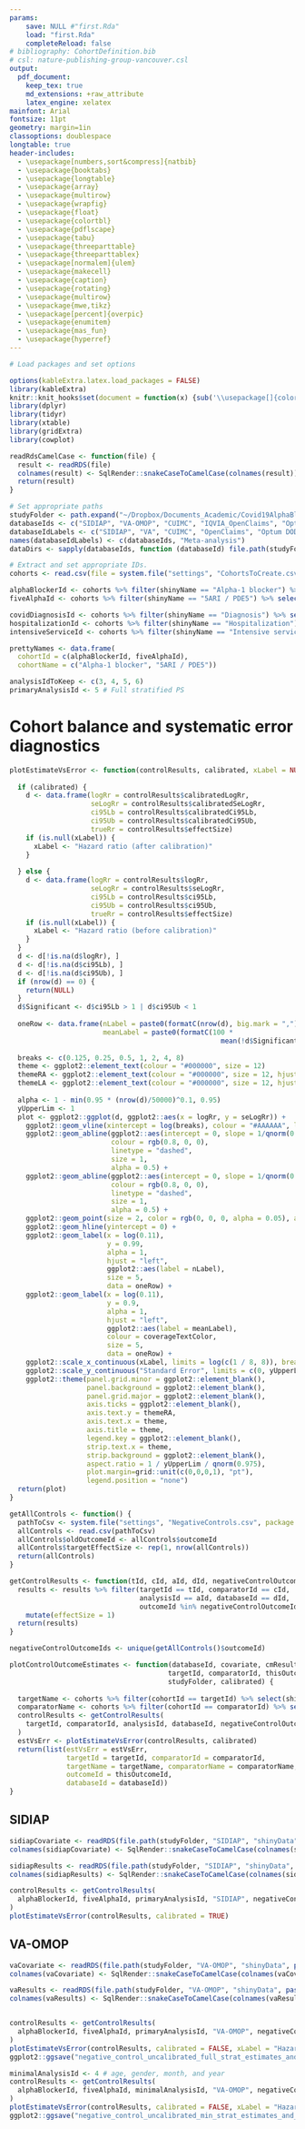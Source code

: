 ```yaml
---
params:
    save: NULL #"first.Rda"
    load: "first.Rda"
    completeReload: false
# bibliography: CohortDefinition.bib
# csl: nature-publishing-group-vancouver.csl
output:
  pdf_document:
    keep_tex: true
    md_extensions: +raw_attribute
    latex_engine: xelatex
mainfont: Arial    
fontsize: 11pt
geometry: margin=1in
classoptions: doublespace
longtable: true
header-includes:
  - \usepackage[numbers,sort&compress]{natbib}
  - \usepackage{booktabs}
  - \usepackage{longtable}
  - \usepackage{array}
  - \usepackage{multirow}
  - \usepackage{wrapfig}
  - \usepackage{float}
  - \usepackage{colortbl}
  - \usepackage{pdflscape}
  - \usepackage{tabu}
  - \usepackage{threeparttable}
  - \usepackage{threeparttablex}
  - \usepackage[normalem]{ulem}
  - \usepackage{makecell}
  - \usepackage{caption}
  - \usepackage{rotating}
  - \usepackage{multirow}
  - \usepackage{mwe,tikz}
  - \usepackage[percent]{overpic}
  - \usepackage{enumitem}
  - \usepackage{mas_fun}
  - \usepackage{hyperref}
---
```



```r
# Load packages and set options

options(kableExtra.latex.load_packages = FALSE)
library(kableExtra)
knitr::knit_hooks$set(document = function(x) {sub('\\usepackage[]{color}', '\\usepackage[table]{xcolor}', x, fixed = TRUE)})
library(dplyr)
library(tidyr)
library(xtable)
library(gridExtra)
library(cowplot)

readRdsCamelCase <- function(file) {
  result <- readRDS(file)
  colnames(result) <- SqlRender::snakeCaseToCamelCase(colnames(result))
  return(result)
}
```

```r
# Set appropriate paths
studyFolder <- path.expand("~/Dropbox/Documents_Academic/Covid19AlphaBlocker")
databaseIds <- c("SIDIAP", "VA-OMOP", "CUIMC", "IQVIA_OpenClaims", "Optum_DOD", "Optum_EHR_COVID")
databaseIdLabels <- c("SIDIAP", "VA", "CUIMC", "OpenClaims", "Optum DOD", "Optum EHR", "Meta-analysis")
names(databaseIdLabels) <- c(databaseIds, "Meta-analysis")
dataDirs <- sapply(databaseIds, function (databaseId) file.path(studyFolder, databaseId))
```

```r
# Extract and set appropriate IDs.
cohorts <- read.csv(file = system.file("settings", "CohortsToCreate.csv", package = "Covid19SusceptibilityAlphaBlockers")) %>% select(cohortId, shinyName)

alphaBlockerId <- cohorts %>% filter(shinyName == "Alpha-1 blocker") %>% select(cohortId) %>% pull()
fiveAlphaId <- cohorts %>% filter(shinyName == "5ARI / PDE5") %>% select(cohortId) %>% pull()

covidDiagnosisId <- cohorts %>% filter(shinyName == "Diagnosis") %>% select(cohortId) %>% pull()
hospitalizationId <- cohorts %>% filter(shinyName == "Hospitalization") %>% select(cohortId) %>% pull()
intensiveServiceId <- cohorts %>% filter(shinyName == "Intensive services") %>% select(cohortId) %>% pull()

prettyNames <- data.frame(
  cohortId = c(alphaBlockerId, fiveAlphaId),
  cohortName = c("Alpha-1 blocker", "5ARI / PDE5"))

analysisIdToKeep <- c(3, 4, 5, 6)
primaryAnalysisId <- 5 # Full stratified PS
```



# Cohort balance and systematic error diagnostics

```r
plotEstimateVsError <- function(controlResults, calibrated, xLabel = NULL, coverageTextColor = "black") {
  
  if (calibrated) {
    d <- data.frame(logRr = controlResults$calibratedLogRr,
                    seLogRr = controlResults$calibratedSeLogRr,
                    ci95Lb = controlResults$calibratedCi95Lb,
                    ci95Ub = controlResults$calibratedCi95Ub,
                    trueRr = controlResults$effectSize)
    if (is.null(xLabel)) {
      xLabel <- "Hazard ratio (after calibration)"
    }
    
  } else {
    d <- data.frame(logRr = controlResults$logRr,
                    seLogRr = controlResults$seLogRr,
                    ci95Lb = controlResults$ci95Lb,
                    ci95Ub = controlResults$ci95Ub,
                    trueRr = controlResults$effectSize)
    if (is.null(xLabel)) {
      xLabel <- "Hazard ratio (before calibration)"
    }
  }
  d <- d[!is.na(d$logRr), ]
  d <- d[!is.na(d$ci95Lb), ]
  d <- d[!is.na(d$ci95Ub), ]
  if (nrow(d) == 0) {
    return(NULL)
  }
  d$Significant <- d$ci95Lb > 1 | d$ci95Ub < 1
  
  oneRow <- data.frame(nLabel = paste0(formatC(nrow(d), big.mark = ","), " estimates"),
                       meanLabel = paste0(formatC(100 *
                                                    mean(!d$Significant, na.rm = TRUE), digits = 1, format = "f"), "% of CIs includes 1"))
  
  breaks <- c(0.125, 0.25, 0.5, 1, 2, 4, 8)
  theme <- ggplot2::element_text(colour = "#000000", size = 12)
  themeRA <- ggplot2::element_text(colour = "#000000", size = 12, hjust = 1)
  themeLA <- ggplot2::element_text(colour = "#000000", size = 12, hjust = 0)
  
  alpha <- 1 - min(0.95 * (nrow(d)/50000)^0.1, 0.95)
  yUpperLim <- 1
  plot <- ggplot2::ggplot(d, ggplot2::aes(x = logRr, y = seLogRr)) +
    ggplot2::geom_vline(xintercept = log(breaks), colour = "#AAAAAA", lty = 1, size = 0.5) +
    ggplot2::geom_abline(ggplot2::aes(intercept = 0, slope = 1/qnorm(0.025)),
                         colour = rgb(0.8, 0, 0),
                         linetype = "dashed",
                         size = 1,
                         alpha = 0.5) +
    ggplot2::geom_abline(ggplot2::aes(intercept = 0, slope = 1/qnorm(0.975)),
                         colour = rgb(0.8, 0, 0),
                         linetype = "dashed",
                         size = 1,
                         alpha = 0.5) +
    ggplot2::geom_point(size = 2, color = rgb(0, 0, 0, alpha = 0.05), alpha = alpha, shape = 16) +
    ggplot2::geom_hline(yintercept = 0) +
    ggplot2::geom_label(x = log(0.11),
                        y = 0.99,
                        alpha = 1,
                        hjust = "left",
                        ggplot2::aes(label = nLabel),
                        size = 5,
                        data = oneRow) +
    ggplot2::geom_label(x = log(0.11),
                        y = 0.9,
                        alpha = 1,
                        hjust = "left",
                        ggplot2::aes(label = meanLabel),
                        colour = coverageTextColor,
                        size = 5,
                        data = oneRow) +
    ggplot2::scale_x_continuous(xLabel, limits = log(c(1 / 8, 8)), breaks = log(breaks), labels = breaks) +
    ggplot2::scale_y_continuous("Standard Error", limits = c(0, yUpperLim)) +
    ggplot2::theme(panel.grid.minor = ggplot2::element_blank(),
                   panel.background = ggplot2::element_blank(),
                   panel.grid.major = ggplot2::element_blank(),
                   axis.ticks = ggplot2::element_blank(),
                   axis.text.y = themeRA,
                   axis.text.x = theme,
                   axis.title = theme,
                   legend.key = ggplot2::element_blank(),
                   strip.text.x = theme,
                   strip.background = ggplot2::element_blank(),
                   aspect.ratio = 1 / yUpperLim / qnorm(0.975),
                   plot.margin=grid::unit(c(0,0,0,1), "pt"),
                   legend.position = "none")
  return(plot)
}

getAllControls <- function() {
  pathToCsv <- system.file("settings", "NegativeControls.csv", package = "Covid19SusceptibilityAlphaBlockers")
  allControls <- read.csv(pathToCsv)
  allControls$oldOutcomeId <- allControls$outcomeId
  allControls$targetEffectSize <- rep(1, nrow(allControls))
  return(allControls)
}

getControlResults <- function(tId, cId, aId, dId, negativeControlOutcomeIds, results) {
  results <- results %>% filter(targetId == tId, comparatorId == cId, 
                                analysisId == aId, databaseId == dId, 
                                outcomeId %in% negativeControlOutcomeIds) %>%
    mutate(effectSize = 1)
  return(results)
}

negativeControlOutcomeIds <- unique(getAllControls()$outcomeId)
```


```r

plotControlOutcomeEstimates <- function(databaseId, covariate, cmResults, analysisId,
                                       targetId, comparatorId, thisOutcomeId, 
                                       studyFolder, calibrated) {
  
  targetName <- cohorts %>% filter(cohortId == targetId) %>% select(shinyName) %>% pull()
  comparatorName <- cohorts %>% filter(cohortId == comparatorId) %>% select(shinyName) %>% pull()
  controlResults <- getControlResults(
    targetId, comparatorId, analysisId, databaseId, negativeControlOutcomeIds, cmResults
  )
  estVsErr <- plotEstimateVsError(controlResults, calibrated)
  return(list(estVsErr = estVsErr,
              targetId = targetId, comparatorId = comparatorId, 
              targetName = targetName, comparatorName = comparatorName,
              outcomeId = thisOutcomeId,
              databaseId = databaseId))
}
```

## SIDIAP

```r

sidiapCovariate <- readRDS(file.path(studyFolder, "SIDIAP", "shinyData", paste0("covariate_", "SIDIAP", ".rds")))
colnames(sidiapCovariate) <- SqlRender::snakeCaseToCamelCase(colnames(sidiapCovariate))

sidiapResults <- readRDS(file.path(studyFolder, "SIDIAP", "shinyData", paste0("cohort_method_result_", "SIDIAP", ".rds")))
colnames(sidiapResults) <- SqlRender::snakeCaseToCamelCase(colnames(sidiapResults))

controlResults <- getControlResults(
  alphaBlockerId, fiveAlphaId, primaryAnalysisId, "SIDIAP", negativeControlOutcomeIds, sidiapResults
)
plotEstimateVsError(controlResults, calibrated = TRUE)
```


\clearpage

## VA-OMOP

```r

vaCovariate <- readRDS(file.path(studyFolder, "VA-OMOP", "shinyData", paste0("covariate_", "VA-OMOP", ".rds")))
colnames(vaCovariate) <- SqlRender::snakeCaseToCamelCase(colnames(vaCovariate))

vaResults <- readRDS(file.path(studyFolder, "VA-OMOP", "shinyData", paste0("cohort_method_result_", "VA-OMOP", ".rds")))
colnames(vaResults) <- SqlRender::snakeCaseToCamelCase(colnames(vaResults))


controlResults <- getControlResults(
  alphaBlockerId, fiveAlphaId, primaryAnalysisId, "VA-OMOP", negativeControlOutcomeIds, vaResults
)
plotEstimateVsError(controlResults, calibrated = FALSE, xLabel = "Hazard ratio")
ggplot2::ggsave("negative_control_uncalibrated_full_strat_estimates_and_std_errors_for_va.png")

minimalAnalysisId <- 4 # age, gender, month, and year
controlResults <- getControlResults(
  alphaBlockerId, fiveAlphaId, minimalAnalysisId, "VA-OMOP", negativeControlOutcomeIds, vaResults
)
plotEstimateVsError(controlResults, calibrated = FALSE, xLabel = "Hazard ratio", coverageTextColor = "#CF1020")
ggplot2::ggsave("negative_control_uncalibrated_min_strat_estimates_and_std_errors_for_va.png")

```
